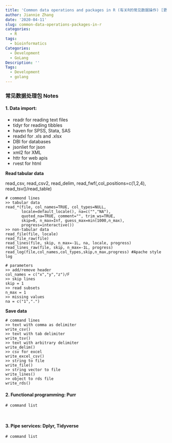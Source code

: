 ```yaml
---
title: 'Common data operations and packages in R (有关R的常见数据操作) [更新中]'
author: Jiannie Zhang
date: '2020-04-11'
slug: common-data-operations-packages-in-r
categories:
  - R
tags:
  - bioinformatics
Categories:
  - Development
  - GoLang
Description: ''
Tags:
  - Development
  - golang
---
```


### 常见数据处理包 Notes

#### **1. Data import:**

* readr for reading text files
* tidyr for reading tibbles
* haven for SPSS, Stata, SAS
* readxl for .xls and .xlsx
* DBI for databases
* jsonliet for json
* xml2 for XML
* httr for web apis
* rvest for html

**Read tabular data** 

read_csv, read_csv2, read_delim, read_fwf(,col_positions=c(1,2,4), read_tsv()/read_table)

```
# commond lines
>> tabular data
read_*(file, col_names=TRUE, col_types=NULL, 
       locale=default_locale(), na=c("","NA"),
       quoted_na=TRUE, comment="", trim_ws=TRUE, 
       skip=0, n_max=Inf, guess_max=min(1000,n_max),
       progress=interactive())
>> non-tabular data
read_file(file, locale)
read_file_raw(file)
read_lines(file, skip, n_max=-1L, na, locale, progress)
read_lines_raw(file, skip, n_max=-1L, progress)
read_log(file,col_names,col_types,skip,n_max,progress) #Apache style log

# parameters
>> add/remove header
col_names = c("x","y","z")/F
>> skip lines
skip = 1
>> read subsets
n_max = 1
>> missing values
na = c("1",".")

```

**Save data**

```
# command lines
>> text with comma as delimiter
write_csv()
>> text with tab delimiter
write_tsv()
>> text with arbitrary delimiter
write_delim()
>> csv for excel
write_excel_csv()
>> string to file
write_file()
>> string vector to file
write_lines()
>> object to rds file
write_rds()
```

#### **2. Functional programming: Purr**

```
# command list



```

#### **3. Pipe services: Dplyr, Tidyverse**

```
# command list


```








